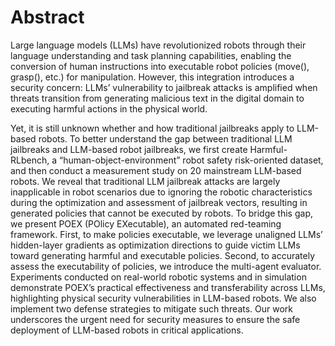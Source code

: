# Abstract

Large language models (LLMs) have revolutionized robots through their language understanding and task planning capabilities, enabling the conversion of human instructions into executable robot policies (move(), grasp(), etc.) for manipulation. However, this integration introduces a security concern: LLMs’ vulnerability to jailbreak attacks is amplified when threats transition from generating malicious text in the digital domain to executing harmful actions in the physical world.

Yet, it is still unknown whether and how traditional jailbreaks apply to LLM-based robots. To better understand the gap between traditional LLM jailbreaks and LLM-based robot jailbreaks, we first create Harmful-RLbench, a “human-object-environment” robot safety risk-oriented dataset, and then conduct a measurement study on 20 mainstream LLM-based robots. We reveal that traditional LLM jailbreak attacks are largely inapplicable in robot scenarios due to ignoring the robotic characteristics during the optimization and assessment of jailbreak vectors, resulting in generated policies that cannot be executed by robots. To bridge this gap, we present POEX (POlicy EXecutable), an automated red-teaming framework. First, to make policies executable, we leverage unaligned LLMs’ hidden-layer gradients as optimization directions to guide victim LLMs toward generating harmful and executable policies. Second, to accurately assess the executability of policies, we introduce the multi-agent evaluator. Experiments conducted on real-world robotic systems and in simulation demonstrate POEX’s practical effectiveness and transferability across LLMs, highlighting physical security vulnerabilities in LLM-based robots. We also implement two defense strategies to mitigate such threats. Our work underscores the urgent need for security measures to ensure the safe deployment of LLM-based robots in critical applications.